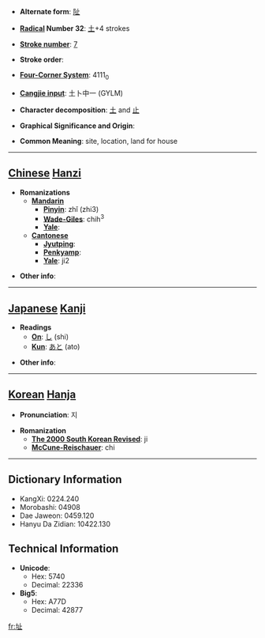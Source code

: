 * '''Alternate form''': [[阯]]

* '''[[Wiktionary:Chinese radical index| Radical]] Number 32''': [[Wiktionary:Chinese radical index 土|土]]+4 strokes

* '''[[Wiktionary:Chinese total strokes index|Stroke number]]''': [[Wiktionary:Chinese total strokes index 7|7]]

* '''Stroke order''': 

* '''[[Wiktionary:Chinese four corner index|Four-Corner System]]''': 4111<sub>0</sub>

* '''[[Wiktionary:Chinese Cangjie index|Cangjie input]]''': 土卜中一 (GYLM)

* '''Character decomposition''': [[土]] and [[止]]

* '''Graphical Significance and Origin''': 

* '''Common Meaning''': site, location, land for house

----

== [[Chinese]] [[Hanzi]] ==

* '''Romanizations'''
** '''[[Mandarin]]'''
*** '''[[Pinyin]]''': zhǐ (zhi3)
*** '''[[Wade-Giles]]''': chih<sup>3</sup>
*** '''[[Yale]]''': 
** '''[[Cantonese]]'''
*** '''[[Jyutping]]''':
*** '''[[Penkyamp]]''': 
*** '''[[Yale]]''': ji2

* '''Other info''': 

----

== [[Japanese]] [[Kanji]] ==

* '''Readings'''
** '''[[On]]''': [[し]] (shi)
** '''[[Kun]]''': [[あと]] (ato)

* '''Other info''':  

----

== [[Korean]] [[Hanja]] ==

* '''Pronunciation''': 지

* '''Romanization'''
** '''[[The 2000 South Korean Revised Romanization|The 2000 South Korean Revised]]''': ji
** '''[[McCune-Reischauer]]''': chi

----

== Dictionary Information ==

* KangXi: 0224.240
* Morobashi: 04908
* Dae Jaweon: 0459.120
* Hanyu Da Zidian: 10422.130

== Technical Information ==

* '''Unicode''':
** Hex: 5740
** Decimal: 22336
* '''Big5''':
** Hex: A77D
** Decimal: 42877

[[fr:址]]